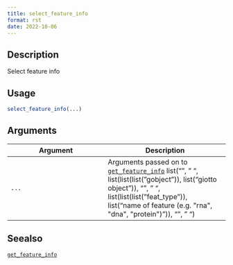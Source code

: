 ```yaml
--- 
title: select_feature_info 
format: rst 
date: 2022-10-06 
--- 
```


## Description

Select feature info


## Usage

```r
select_feature_info(...)
```


## Arguments

Argument      |Description
------------- |----------------
`...`     |      Arguments passed on to [`get_feature_info`](#getfeatureinfo)   list("\n", "    ", list(list(list("gobject")), list("giotto object")), "\n", "    ", list(list(list("feat_type")), list("name of feature (e.g. \"rna\", \"dna\", \"protein\")")), "\n", "  ")


## Seealso

[`get_feature_info`](#getfeatureinfo)


